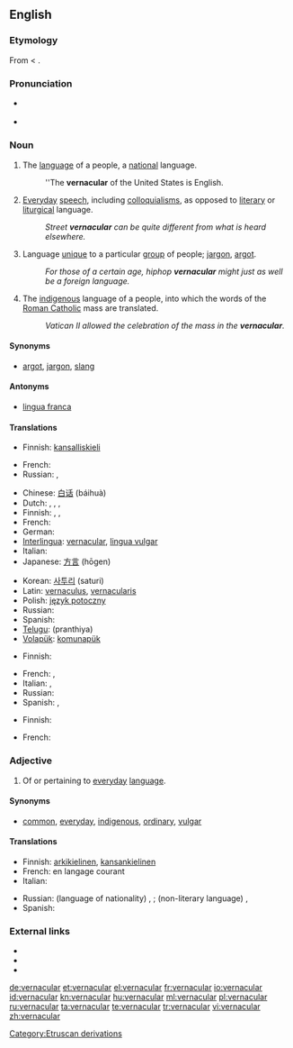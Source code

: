 ==English==
{{wikipedia}}

===Etymology===
From {{etyl|la}} {{term|vernaculus|vernāculus|domestic, indigenous, of or pertaining to home-born slaves|lang=la}} < {{term|verna||a native, a home-born slave (one born in his master's house)|lang=la}}.

===Pronunciation===
* {{a|UK}} {{IPA|/vəˈnæk.jə.lə/|/vəˈnæk.jʊ.lə/}}
* {{a|US}} {{IPA|/vɚˈnæk.jə.lɚ/}}

===Noun===
{{en-noun}}

# The [[language]] of a people, a [[national]] language.
#: ''The '''vernacular''' of the United States is English.
# [[everyday|Everyday]] [[speech]], including [[colloquialism]]s, as opposed to [[literary]] or [[liturgical]] language.
#: ''Street '''vernacular''' can be quite different from what is heard elsewhere.''
# Language [[unique]] to a particular [[group]] of people; [[jargon]], [[argot]].
#: ''For those of a certain age, hiphop '''vernacular''' might just as well be a foreign language.''
# {{Christianity|uncountable}} The [[indigenous]] language of a people, into which the words of the [[Roman Catholic]] mass are translated.
#: ''Vatican II allowed the celebration of the mass in the '''vernacular'''.''

====Synonyms====
* {{sense|language unique to a group}} [[argot]], [[jargon]], [[slang]]

====Antonyms====
* {{sense|national language}} [[lingua franca]]

====Translations====
{{trans-top|national language}}
* Finnish: [[kansalliskieli]]
{{trans-mid}}
* French: {{t|fr|langue nationale}}
* Russian: {{t|ru|народный язык|m|tr=naródnyj jazýk}}, {{t|ru|местный диалект|m|tr=méstnyj dialékt}}
{{trans-bottom}}

{{trans-top|everyday speech}}
* Chinese: [[白话]] (báihuà)
* Dutch: {{t|nl|volkstaal|f}}, {{t|nl|omgangstaal|f}}, {{t-|nl|volksmond|m}}, {{t+|nl|spreektaal|f}}
* Finnish: {{t|fi|arkikieli}}, {{t-|fi|kansankieli}},  {{t|fi|puhekieli}}
* French: {{t+|fr|vernaculaire|m}}
* German: {{t+|de|Umgangssprache|f}}
* [[Interlingua]]: [[#Interlingua|vernacular]], [[lingua vulgar]]
* Italian: {{t+|it|vernacolare|m}}
* Japanese: [[方言]] (hōgen)
{{trans-mid}}
* Korean: [[사투리]] (saturi)
* Latin: [[vernaculus]], [[vernacularis]]
* Polish: [[język potoczny]]
* Russian: {{t|ru|просторечие|n|tr=prostoréčie}}
* Spanish: {{t+|es|vernáculo|m}}
* [[Telugu]]: (pranthiya)
* [[Volapük]]: [[komunapük]]
{{trans-bottom}}

{{trans-top|language unique to a particular group of people}}
* Finnish: {{t+|fi|slangi}}
{{trans-mid}}
* French: {{t|fr|dialecte}},  {{t|fr|idiome}}
* Italian: {{t|it|dialetto}},  {{t|it|idioma}}
* Russian: {{t|ru|профессиональный жаргон|n|tr=professional’nyi žargón}}
* Spanish: {{t|es|idioma}},  {{t|es|dialecto}}
{{trans-bottom}}

{{trans-top|(christianity) indigenous language of a people}}
* Finnish: {{t-|fi|kansankieli}}
{{trans-mid}}
* French: {{t|fr|langue vulgaire}}
{{trans-bottom}}

===Adjective===
{{en-adj}}

# Of or pertaining to [[everyday]] [[language]].

====Synonyms====
* {{sense|of everyday language}} [[common]], [[everyday]], [[indigenous]], [[ordinary]], [[vulgar]]

====Translations====
{{trans-top|pertaining to everyday language}}
* Finnish: [[arkikielinen]], [[kansankielinen]]
* French: en langage courant
* Italian: {{t+|it|vernacolare}}
{{trans-mid}}
* Russian: (language of nationality) {{t|ru|народный|tr=naródnyj}}, {{t|ru|местный|tr=méstnyj}}; (non-literary language) {{t|ru|просторечный|n|tr=prostoréčnyj}}, {{t|ru|разговорный|n|tr=razgovórnyj}}
* Spanish: {{t|es|vernáculo}}
{{trans-bottom}}

===External links===
* {{R:Webster 1913}}
* {{R:Century 1911}}
* {{R:OneLook}}

[[Category:Etruscan derivations]]

[[de:vernacular]]
[[et:vernacular]]
[[el:vernacular]]
[[fr:vernacular]]
[[io:vernacular]]
[[id:vernacular]]
[[kn:vernacular]]
[[hu:vernacular]]
[[ml:vernacular]]
[[pl:vernacular]]
[[ru:vernacular]]
[[ta:vernacular]]
[[te:vernacular]]
[[tr:vernacular]]
[[vi:vernacular]]
[[zh:vernacular]]